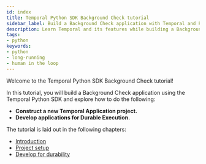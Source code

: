 ```yaml
---
id: index
title: Temporal Python SDK Background Check tutorial
sidebar_label: Build a Background Check application with Temporal and Python
description: Learn Temporal and its features while building a Background Check application
tags:
- python
keywords:
- python
- long-running
- human in the loop
---
```


Welcome to the Temporal Python SDK Background Check tutorial!

In this tutorial, you will build a Background Check application using the Temporal Python SDK and explore how to do the following:

- **Construct a new Temporal Application project.**
- **Develop applications for Durable Execution.**

The tutorial is laid out in the following chapters:

- [Introduction](/tutorials/python/background-check/introduction.mdx)
- [Project setup](/tutorials/java/background-check/project-setup.mdx)
- [Develop for durability](/tutorials/java/background-check/durable-execution.mdx)
